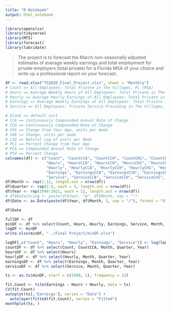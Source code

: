 ```yaml
---
title: "R Notebook"
output: html_notebook
---
```


```r
library(openxlsx)
library(tidyverse)
library(MTS)
library(forecast)
library(lubridate)
```

> The project is to forecast the March non-seasonally adjusted estimates of average weekly earnings and total employment for private employers (total private) for a Florida MSA of your choice and write up a professional report on your forecast.

```r
df <- read.xlsx("TS2020_Final_Project.xlsx", sheet = "Monthly")
# Count == All Employees: Total Private in The Villages, FL (MSA)
# Hours == Average Weekly Hours of All Employees: Total Private in The Villages, FL (MSA)
# Hourly == Average Hourly Earnings of All Employees: Total Private in The Villages, FL (MSA)
# Earnings == Average Weekly Earnings of All Employees: Total Private in The Villages, FL (MSA)
# Service == All Employees: Private Service Providing in The Villages, FL (MSA)

# blank == default unit
# CCA == Continuously Compounded Annual Rate of Change
# CCH == Continuously Compounded Rate of Change
# CH1 == Change from Year Ago, units per Week
# CHG == Change, units per week
# LOG == Natural Log of units per Week
# PC1 == Percent Change from Year Ago
# PCA == Compounded Annual Rate of Change
# PCH == Percent Change
colnames(df) <- c("Count", "CountCCA", "CountCCH", "CountCH1", "CountCHG", "CountLOG", "CountPC1", "CountPCA", "CountPCH",
                  "Hours", "HoursCCA", "HoursCCH", "HoursCH1", "HoursCHG", "HoursLOG", "HoursPC1", "HoursPCA", "HoursPCH",
                  "Hourly", "HourlyCCA", "HourlyCCH", "HourlyCH1", "HourlyCHG", "HourlyLOG", "HourlyPC1", "HourlyPCA", "HourlyPCH",
                  "Earnings", "EarningsCCA", "EarningsCCH", "EarningsCH1", "EarningsCHG", "EarningsLOG", "EarningsPC1", "EarningsPCA", "EarningsPCH",
                  "Service", "ServiceCCA", "ServiceCCH", "ServiceCH1", "ServiceCHG", "ServiceLOG", "ServicePC1", "ServicePCA", "ServicePCH")
df$Month <- rep(1:12, length.out = nrow(df))
df$Quarter <- rep(1:4, each = 3, length.out = nrow(df))
df$Year <- rep(1990:2021, each = 12, length.out = nrow(df))
# df$Datestring <- paste(df$Year, "m", df$Month, sep = "")
df$Date <- as.Date(paste(df$Year, df$Month, 1, sep = "/"), format = "%Y/%m/%d", tz = "")

df$Date

fullDF <- df
minDF <- df %>% select(Count, Hours, Hourly, Earnings, Service, Month, Quarter, Year, Date)
logDF <- minDF
write.xlsx(minDF, "../Final Project/minDF.xlsx")

logDF[,c("Count", "Hours", "Hourly", "Earnings", "Service")] <- log(logDF[,c("Count", "Hours", "Hourly", "Earnings", "Service")])
countDF <- df %>% select(Count, CountCCA, Month, Quarter, Year)
hoursDF <- df %>% select(Hours)
hourlyDF <- df %>% select(Hourly, Month, Quarter, Year)
earningsDF <- df %>% select(Earnings, Month, Quarter, Year)
serviceDF <- df %>% select(Service, Month, Quarter, Year)
```


```r
ts <- as.ts(minDF, start = c(1990, 1), frequency = 12)

fit.Count <- tslm(Earnings ~ Hours + Hourly, data = ts)
CV(fit.Count)
autoplot(ts[,'Earnings'], series = "Data") +
  autolayer(fitted(fit.Count), series = "Fitted")
monthplot(ts, )
```

